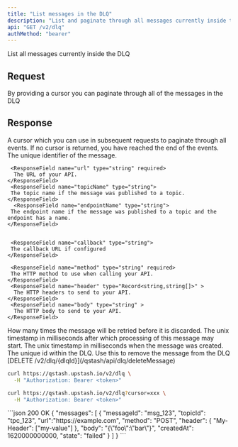 ```yaml
---
title: "List messages in the DLQ"
description: "List and paginate through all messages currently inside the DLQ"
api: "GET /v2/dlq"
authMethod: "bearer"
---
```


List all messages currently inside the DLQ

## Request

<ParamField query="cursor" type="string">
  By providing a cursor you can paginate through all of the messages in the DLQ
</ParamField>

## Response

<ResponseField name="cursor" type="string">
  A cursor which you can use in subsequent requests to paginate through all
  events. If no cursor is returned, you have reached the end of the events.
</ResponseField>

<ResponseField name="messages" type="Array">
  <Expandable defaultOpen>
    <ResponseField name="messageId" type="string" required>
      The unique identifier of the message.
    </ResponseField>

     <ResponseField name="url" type="string" required>
      The URL of your API.
    </ResponseField>
     <ResponseField name="topicName" type="string">
     The topic name if the message was published to a topic.
    </ResponseField>
      <ResponseField name="endpointName" type="string">
     The endpoint name if the message was published to a topic and the endpoint has a name.
    </ResponseField>


     <ResponseField name="callback" type="string">
     The callback URL if configured
    </ResponseField>

     <ResponseField name="method" type="string" required>
     The HTTP method to use when calling your API.
    </ResponseField>
     <ResponseField name="header" type="Record<string,string[]>" >
      The HTTP headers to send to your API.
    </ResponseField>
     <ResponseField name="body" type="string" >
      The HTTP body to send to your API.
    </ResponseField>

 <ResponseField name="maxRetries" type="number" >
      How many times the message will be retried before it is discarded.
    </ResponseField>
     <ResponseField name="notBefore" type="number" required>
      The unix timestamp in milliseconds after which processing of this message may start.
    </ResponseField>
     <ResponseField name="createdAt" type="number" required>
      The unix timestamp in milliseconds when the message was created.
    </ResponseField>
     <ResponseField name="dlqId" type="string" required>
      The unique id within the DLQ. Use this to remove the message from the DLQ [DELETE /v2/dlq/{dlqId}](/qstash/api/dlq/deleteMessage)
    </ResponseField>

  </Expandable>
</ResponseField>

<RequestExample>

```sh
curl https://qstash.upstash.io/v2/dlq \
  -H "Authorization: Bearer <token>"
```

```sh with cursor
curl https://qstash.upstash.io/v2/dlq?cursor=xxx \
  -H "Authorization: Bearer <token>"
```

</RequestExample>

<ResponseExample>
```json 200 OK
{ 
  "messages": [
    {
      "messageId": "msg_123",
      "topicId": "tpc_123",
      "url":"https://example.com",
      "method": "POST",
      "header": {
        "My-Header": ["my-value"]
      },
      "body": "{\"foo\":\"bar\"}",
      "createdAt": 1620000000000,
      "state": "failed"
    }
  ]
}
```

</ResponseExample>
